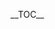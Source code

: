 <templatestyles src="Template:TOC limit/styles.css" /><div class="toclimit-{{{1|{{{limit|3}}}}}}">__TOC__</div><noinclude>
{{documentation}}
</noinclude>